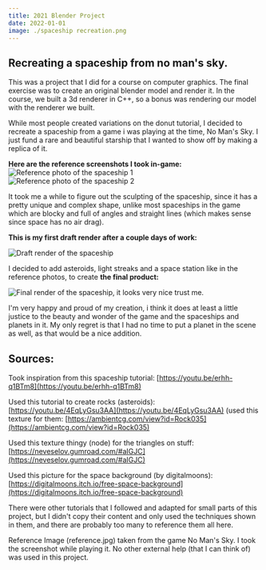 ```yaml
---
title: 2021 Blender Project
date: 2022-01-01
image: ./spaceship recreation.png
---
```


## Recreating a spaceship from no man's sky.

This was a project that I did for a course on computer graphics.
The final exercise was to create an original blender model and render it.
In the course, we built a 3d renderer in C++, so a bonus was rendering our model with the renderer we built.

While most people created variations on the donut tutorial, I decided to recreate a spaceship from a game i was playing at the time, No Man's Sky. I just fund a rare and beautiful starship that I wanted to show off by making a replica of it.

**Here are the reference screenshots I took in-game:**
![Reference photo of the spaceship 1](./reference.jpg)
![Reference photo of the spaceship 2](<./reference 2.jpg>)

It took me a while to figure out the sculpting of the spaceship, since it has a pretty unique and complex shape, unlike most spaceships in the game which are blocky and full of angles and straight lines (which makes sense since space has no air drag).

**This is my first draft render after a couple days of work:**

![Draft render of the spaceship](./draft.jpg)

I decided to add asteroids, light streaks and a space station like in the reference photos, to create **the final product:**

![Final render of the spaceship, it looks very nice trust me.](<./spaceship recreation.png>)

I'm very happy and proud of my creation, i think it does at least a little justice to the beauty and wonder of the game and the spaceships and planets in it. My only regret is that I had no time to put a planet in the scene as well, as that would be a nice addition.

## Sources:

Took inspiration from this spaceship tutorial:
[https://youtu.be/erhh-q1BTm8](https://youtu.be/erhh-q1BTm8)

Used this tutorial to create rocks (asteroids):
[https://youtu.be/4EqLyGsu3AA](https://youtu.be/4EqLyGsu3AA)
(used this texture for them: [https://ambientcg.com/view?id=Rock035](https://ambientcg.com/view?id=Rock035)

Used this texture thingy (node) for the triangles on stuff:
[https://neveselov.gumroad.com/#aIGJC](https://neveselov.gumroad.com/#aIGJC)

Used this picture for the space background (by digitalmoons):
[https://digitalmoons.itch.io/free-space-background](https://digitalmoons.itch.io/free-space-background)

There were other tutorials that I followed and adapted for small parts of this project,
but I didn't copy their content and only used the techniques shown in them,
and there are probably too many to reference them all here.

Reference Image (reference.jpg) taken from the game No Man's Sky. I took the screenshot while playing it.
No other external help (that I can think of) was used in this project.
